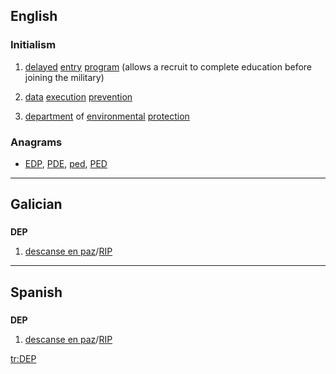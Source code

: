 {{also|dep|đẹp}}
==English==

===Initialism===
{{en-initialism}}

# {{context|US|military|lang=en}} [[delayed]] [[entry]] [[program]] (allows a recruit to complete education before joining the military)
# {{context|computing|lang=en}} [[data]] [[execution]] [[prevention]]
# [[department]] of [[environmental]] [[protection]]

===Anagrams===
* [[EDP#English|EDP]], [[PDE#English|PDE]], [[ped#English|ped]], [[PED#English|PED]]
----
==Galician==

==={{initialism-old|gl}}===
'''DEP'''

# [[descanse en paz]]/[[RIP]]

----

==Spanish==

==={{initialism-old|es}}===
'''DEP'''

# [[descanse en paz]]/[[RIP]]

[[tr:DEP]]